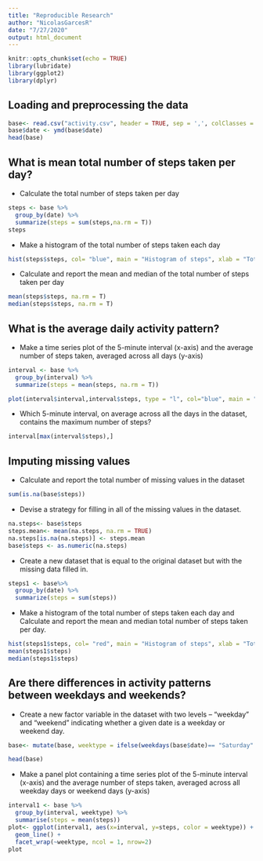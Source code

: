 ```yaml
---
title: "Reproducible Research"
author: "NicolasGarcesR"
date: "7/27/2020"
output: html_document
---
```


```r
knitr::opts_chunk$set(echo = TRUE)
library(lubridate)
library(ggplot2)
library(dplyr)
```

## Loading and preprocessing the data

```r

base<- read.csv("activity.csv", header = TRUE, sep = ',', colClasses = c("numeric", "character", "integer"))
base$date <- ymd(base$date)
head(base)
```

## What is mean total number of steps taken per day?

- Calculate the total number of steps taken per day
```r
steps <- base %>%
  group_by(date) %>%
  summarize(steps = sum(steps,na.rm = T))
steps
```

- Make a histogram of the total number of steps taken each day

```r
hist(steps$steps, col= "blue", main = "Histogram of steps", xlab = "Total steps" )
```

- Calculate and report the mean and median of the total number of steps taken per day

```r
mean(steps$steps, na.rm = T)
median(steps$steps, na.rm = T)
```

## What is the average daily activity pattern?

- Make a time series plot of the 5-minute interval (x-axis) and the average number of steps taken, averaged across all days (y-axis)


```r
interval <- base %>%
  group_by(interval) %>% 
  summarize(steps = mean(steps, na.rm = T))

plot(interval$interval,interval$steps, type = "l", col="blue", main = "time series of the 5-minute interval average steps", xlab = "interval", ylab = "steps")

```

- Which 5-minute interval, on average across all the days in the dataset, contains the maximum number of steps?

```r
interval[max(interval$steps),]
```

## Imputing missing values

- Calculate and report the total number of missing values in the dataset

```r
sum(is.na(base$steps))

```

- Devise a strategy for filling in all of the missing values in the dataset.
```r
na.steps<- base$steps                          
steps.mean<- mean(na.steps, na.rm = TRUE)        
na.steps[is.na(na.steps)] <- steps.mean
base$steps <- as.numeric(na.steps)
```

- Create a new dataset that is equal to the original dataset but with the missing data filled in.

```r
steps1 <- base%>%
  group_by(date) %>%
  summarize(steps = sum(steps))

```

- Make a histogram of the total number of steps taken each day and Calculate and report the mean and median total number of steps taken per day.

```r
hist(steps1$steps, col= "red", main = "Histogram of steps", xlab = "Total steps" )
mean(steps1$steps)
median(steps1$steps)
```


## Are there differences in activity patterns between weekdays and weekends?

- Create a new factor variable in the dataset with two levels – “weekday” and “weekend” indicating whether a given date is a weekday or weekend day.
```r
base<- mutate(base, weektype = ifelse(weekdays(base$date)== "Saturday" |weekdays(base$date)== "Sunday", "weekend", "weekday"))

head(base)
```

- Make a panel plot containing a time series plot of the 5-minute interval (x-axis) and the average number of steps taken, averaged across all weekday days or weekend days (y-axis)

```r
interval1 <- base %>%
  group_by(interval, weektype) %>%
  summarise(steps = mean(steps))
plot<- ggplot(interval1, aes(x=interval, y=steps, color = weektype)) +
  geom_line() +
  facet_wrap(~weektype, ncol = 1, nrow=2)
plot
```

